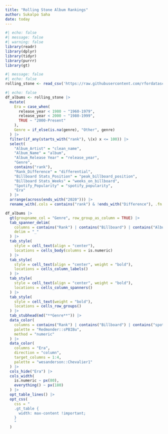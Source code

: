 ```yaml
---
title: "Rolling Stone Album Rankings"
author: Sukalpo Saha
date: today
---
```


```r
#| echo: false
#| message: false
#| warning: false
library(readr)
library(dplyr)
library(tidyr)
library(purrr)
library(gt)
```

```r
#| message: false
#| echo: false
rolling_stone <- read_csv('https://raw.githubusercontent.com/rfordatascience/tidytuesday/master/data/2024/2024-05-07/rolling_stone.csv')
```

```r
#| echo: false
df_albums <- rolling_stone |>
  mutate(
    Era = case_when(
      release_year < 1980 ~ "1960-1979",
      release_year < 2000 ~ "1980-1999",
      TRUE ~ "2000-Present"
    ),
    Genre = if_else(is.na(genre), "Other", genre)
  ) |>
  filter(if_any(starts_with("rank"), \(x) x <= 100)) |>
  select(
    "Album_Artist" = "clean_name",
    "Album_Name" = "album",
    "Album_Release Year" = "release_year",
    "Genre",
    contains("rank"),
    "Rank_Difference" = "differential",
    "Billboard Stats_Position" = "peak_billboard_position",
    "Billboard Stats_Weeks" = "weeks_on_billboard",
    "Spotify_Popularity" = "spotify_popularity",
    "Era"
  ) |>
  arrange(across(ends_with("2020"))) |>
  rename_with(.cols = contains("rank") & !ends_with("Difference"), .fn = stringr::str_to_title)

df_albums |>
  gt(groupname_col = "Genre", row_group_as_column = TRUE) |>
  tab_spanner_delim(
    columns = contains("Rank") | contains("Billboard") | contains("Album") | contains("Spotify"),
    delim = "_"
  ) |>
  tab_style(
    style = cell_text(align = "center"),
    locations = cells_body(columns = is.numeric)
  ) |>
  tab_style(
    style = cell_text(align = "center", weight = "bold"),
    locations = cells_column_labels()
  ) |>
  tab_style(
    style = cell_text(align = "center", weight = "bold"),
    locations = cells_column_spanners()
  ) |>
  tab_style(
    style = cell_text(weight = "bold"),
    locations = cells_row_groups()
  ) |>
  tab_stubhead(md("**Genre**")) |>
  data_color(
    columns = contains("Rank") | contains("Billboard") | contains("spotify"),
    palette = "Redmonder::sPBIBu",
    method = "numeric"
  ) |>
  data_color(
    columns = "Era",
    direction = "column",
    target_columns = 1:4,
    palette = "wesanderson::Chevalier1"
  ) |>
  cols_hide("Era") |>
  cols_width(
    is.numeric ~ px(80),
    everything() ~ px(180)
  ) |>
  opt_table_lines() |>
  opt_css(
    css = "
    .gt_table {
      width: max-content !important;
    }
    "
  )
```
